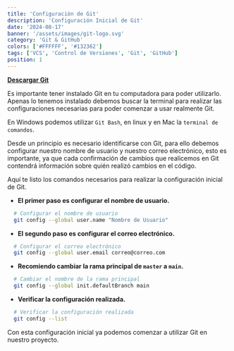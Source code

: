 ```yaml
---
title: 'Configuración de Git'
description: 'Configuración Inicial de Git'
date: '2024-08-17'
banner: '/assets/images/git-logo.svg'
category: 'Git & GitHub'
colors: ['#FFFFFF', '#132362']
tags: ['VCS', 'Control de Versiones', 'Git', 'GitHub']
position: 1
---
```


**[Descargar Git](https://git-scm.com/downloads)**

Es importante tener instalado Git en tu computadora para poder utilizarlo.
Apenas lo tenemos instalado debemos buscar la terminal para realizar las configuraciones necesarias para poder
comenzar a usar realmente Git.

En Windows podemos utilizar `Git Bash`, en linux y en Mac la `terminal de comandos`.

Desde un principio es necesario identificarse con Git, para ello debemos configurar nuestro nombre de usuario y
nuestro correo electrónico, esto es importante, ya que cada confirmación de cambios que realicemos en Git contendrá
información sobre quién realizó cambios en el código.

Aquí te listo los comandos necesarios para realizar la configuración inicial de Git.

- **El primer paso es configurar el nombre de usuario.**

```bash
  # Configurar el nombre de usuario
  git config --global user.name "Nombre de Usuario"
```

- **El segundo paso es configurar el correo electrónico.**

```bash
  # Configurar el correo electrónico
  git config --global user.email correo@correo.com
```

- **Recomiendo cambiar la rama principal de `master` a `main`.**

```bash
  # Cambiar el nombre de la rama principal
  git config --global init.defaultBranch main
```

- **Verificar la configuración realizada.**

```bash
  # Verificar la configuración realizada
  git config --list
```

Con esta configuración inicial ya podemos comenzar a utilizar Git en nuestro proyecto.
